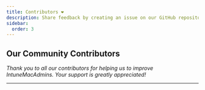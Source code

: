 ```yaml
---
title: Contributors ❤️
description: Share feedback by creating an issue on our GitHub repository to discuss with the community.
sidebar:
  order: 3
---
```



## Our Community Contributors

*Thank you to all our contributors for helping us to improve IntuneMacAdmins. Your support is greatly appreciated!*

---

<LinkCard
  title="Matthias Choules "
  description="Consultant at wycomco GmbH"
  href="https://github.com/choules"
  target="_blank"
/>

<LinkCard
  title="Jordy Witteman"
  description="Managing Apple devices @root3nl "
  href="https://github.com/jordywitteman"
  target="_blank"
/>